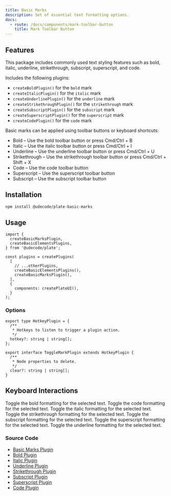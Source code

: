```yaml
---
title: Basic Marks
description: Set of essential text formatting options.
docs:
  - route: /docs/components/mark-toolbar-button
    title: Mark Toolbar Button
---
```


<ComponentPreview name="playground-demo" id="basicnodes" />

## Features

This package includes commonly used text styling features such as bold, italic, underline, strikethrough, subscript, superscript, and code.

Includes the following plugins:

- `createBoldPlugin()` for the `bold` mark
- `createItalicPlugin()` for the `italic` mark
- `createUnderlinePlugin()` for the `underline` mark
- `createStrikethroughPlugin()` for the `strikethrough` mark
- `createSubscriptPlugin()` for the `subscript` mark
- `createSuperscriptPlugin()` for the `superscript` mark
- `createCodePlugin()` for the `code` mark

Basic marks can be applied using toolbar buttons or keyboard shortcuts:

- Bold – Use the bold toolbar button or press Cmd/Ctrl + B
- Italic – Use the italic toolbar button or press Cmd/Ctrl + I
- Underline – Use the underline toolbar button or press Cmd/Ctrl + U
- Strikethrough – Use the strikethrough toolbar button or press Cmd/Ctrl + Shift + X
- Code – Use the code toolbar button
- Superscript – Use the superscript toolbar button
- Subscript – Use the subscript toolbar button

## Installation

```bash
npm install @udecode/plate-basic-marks
```

## Usage

```tsx
import {
  createBasicMarksPlugin,
  createBasicElementsPlugins,
} from '@udecode/plate';

const plugins = createPlugins(
  [
    // ...otherPlugins,
    createBasicElementsPlugins(),
    createBasicMarksPlugin(),
  ],
  {
    components: createPlateUI(),
  }
);
```

### Options

```tsx
export type HotkeyPlugin = {
  /**
   * Hotkeys to listen to trigger a plugin action.
   */
  hotkey?: string | string[];
};

export interface ToggleMarkPlugin extends HotkeyPlugin {
  /**
   * Node properties to delete.
   */
  clear?: string | string[];
}
```

## Keyboard Interactions

<KeyTable>
  <KeyTableItem hotkey="⌘ + B">
    Toggle the bold formatting for the selected text.
  </KeyTableItem>
  <KeyTableItem hotkey="⌘ + E">
    Toggle the code formatting for the selected text.
  </KeyTableItem>
  <KeyTableItem hotkey="⌘ + I">
    Toggle the italic formatting for the selected text.
  </KeyTableItem>
  <KeyTableItem hotkey="⌘ + ⇧ + X">
    Toggle the strikethrough formatting for the selected text.
  </KeyTableItem>
  <KeyTableItem hotkey="⌘ + ,">
    Toggle the subscript formatting for the selected text.
  </KeyTableItem>
  <KeyTableItem hotkey="⌘ + .">
    Toggle the superscript formatting for the selected text.
  </KeyTableItem>
  <KeyTableItem hotkey="⌘ + U">
    Toggle the underline formatting for the selected text.
  </KeyTableItem>
</KeyTable>

### Source Code

- [Basic Marks Plugin](https://github.com/udecode/plate/blob/main/packages/basic-marks/src/createBasicMarksPlugin.ts)
- [Bold Plugin](https://github.com/udecode/plate/blob/main/packages/basic-marks/src/createBoldPlugin.ts)
- [Italic Plugin](https://github.com/udecode/plate/blob/main/packages/basic-marks/src/createItalicPlugin.ts)
- [Underline Plugin](https://github.com/udecode/plate/blob/main/packages/basic-marks/src/createUnderlinePlugin.ts)
- [Strikethrough Plugin](https://github.com/udecode/plate/blob/main/packages/basic-marks/src/createStrikethroughPlugin.ts)
- [Subscript Plugin](https://github.com/udecode/plate/blob/main/packages/basic-marks/src/createSubscriptPlugin.ts)
- [Superscript Plugin](https://github.com/udecode/plate/blob/main/packages/basic-marks/src/createSuperscriptPlugin.ts)
- [Code Plugin](https://github.com/udecode/plate/blob/main/packages/basic-marks/src/createCodePlugin.ts)
